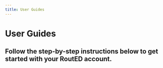 ```yaml
---
title: User Guides
---
```




# User Guides

## Follow the step-by-step instructions below to get started with your RoutED account.


<UserGuideList />

